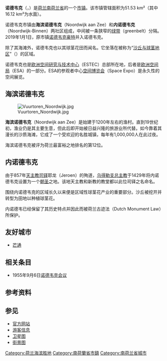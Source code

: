 {{Unreferenced|time=2018-08-23T13:16:25+00:00}}
{{Infobox settlement
<!-- See Template:Infobox settlement for additional fields and descriptions -->
<!-- Name and transliteration -->
| name                    = 諾德韋克
| native_name             = Noordwijk
| settlement_type         = [[市镇_(荷兰)|市镇]]
<!-- Images, nickname, motto -->
| image_skyline           = Zicht over Noordwijk aan Zee.jpg 
| image_alt               = 
| image_caption           = 诺德韦克鸟瞰图
| image_flag              = Noordwijk vlag.svg
| flag_size               = 100x67px
| flag_alt                = 
| image_shield            = Noordwijk wapen 2019.svg
| shield_size             = 100x80px
| shield_alt              = 
<!-- Maps, coordinates -->
| image_map               = Map - NL - Municipality code 0575 (2019).svg
| map_alt                 = Highlighted position of Noordwijk in a municipal map of South Holland
| map_caption             = 諾德韋克在南荷兰省的位置
| coordinates             = {{coord|52|14|N|4|27|E|region:NL|display=inline,title}}
| coordinates_footnotes   = 
| subdivision_type        = [[世界政區索引|国家]]
| subdivision_name        = {{NL}}
| subdivision_type1       = [[荷蘭省份|省份]]
| subdivision_name1       = [[南荷兰省|南荷兰省]]
| government_footnotes    = <ref name="mayor_now">{{cite web
 |url = http://www.noordwijk.nl/Smartsite.shtml?ch=&id=51601
 |title = J.P.J. Lokker (Burgemeester)
 |trans-title = J.P.J. Lokker (Mayor)
 |language = nl
 |author = 
 |date = 
 |work = 
 |publisher = Gemeente Noordwijk
 |accessdate = 16 August 2013
 |archive-date = 2020-03-28
 |archive-url = https://web.archive.org/web/20200328210259/http://www.noordwijk.nl/Smartsite.shtml?ch=&id=51601
 |dead-url = yes
 }}</ref>
| governing_body          = 市议会
| leader_party            = [[自由民主人民黨|VVD]]
| leader_title            = 市长
| leader_name             = [[Jon_Hermans-Vloedbeld|Jon Hermans-Vloedbeld]]
<!-- Geographic information -->
| unit_pref               = Metric
<!-- ALL fields with measurements have automatic unit conversion -->
<!-- for references: use <ref> tags -->
| area_footnotes          = <ref>{{Dutch municipality total area|dataref}}</ref>
<!-- square kilometers -->
| area_total_km2          = {{Dutch municipality total area|Noordwijk}}
| area_land_km2           = {{Dutch municipality land area|Noordwijk}}
| area_water_km2          = {{Dutch municipality water area|Noordwijk}}
| elevation_footnotes     = <ref name="AHN">{{cite web
 |url = http://www.ahn.nl/postcodetool
 |title = Postcodetool for 2201HW
 |trans-title = 
 |language = nl
 |author = <!--Staff writer(s); no by-line.-->
 |date = 
 |work = Actueel Hoogtebestand Nederland
 |publisher = Het Waterschapshuis
 |accessdate = 16 August 2013
 |archive-date = 2018-12-25
 |archive-url = https://web.archive.org/web/20181225023229/http://www.ahn.nl/postcodetool%0A
 |dead-url = no
 }}</ref>
| elevation_m             = 3
| elevation_max_footnotes = <!-- for references: use <ref> tags -->
| elevation_max_m         =
| elevation_min_footnotes = <!-- for references: use <ref> tags -->
| elevation_min_m         =
<!-- Population, demographics -->
| population_footnotes    = <ref>{{Dutch municipality population|dataref}}</ref>
| population_total        = {{Dutch municipality population|Noordwijk}}
| population_as_of        = {{MONTHNAME|{{Dutch municipality population|popbasemonth}}}} {{Dutch municipality population|popbaseyear}}
| population_density_km2  = {{Dutch municipality population density|Noordwijk}} <!-- For automatic calculation: auto-->
| population_demonym      = Noordwijker
<!-- Other information -->
| timezone1               = [[欧洲中部时间|CET]]
| utc_offset1             = +1
| timezone1_DST           = [[欧洲中部夏令时间|CEST]]
| utc_offset1_DST         = +2
| postal_code_type        = 邮政编码
| postal_code             = 2200–2204
| area_code_type          = 电话区号
| area_code               = 071
| website                 = {{URL|1=http://www.noordwijk.nl}}
| footnotes               =
[[File:Gem-Noordwijk-OpenTopo.jpg|270px]]
}}


'''诺德韦克'''（{{lang-nl|Noordwijk}}，{{IPA-nl|ˈnoːrtʋɛik|lang|Nl-Noordwijk.ogg}}）是[[荷兰|荷兰]][[南荷兰省|南荷兰省]]的一个[[市镇_(荷兰)|市镇]]。该市镇管辖面积为51.53 km²（其中16.12 km²为水面）。

诺德韦克市镇由'''海滨诺德韦克'''（Noordwijk aan Zee）和'''内诺德韦克'''（Noordwijk-Binnen）两社区组成，中间被一条狭窄的[[绿带|绿带]]（greenbelt）分隔。2019年1月1日，原市镇[[诺德韦克豪特|诺德韦克豪特]]并入诺德韦克。

除了其海滩外，诺德韦克也以其球茎花田而闻名。它坐落在被称为“[[沙丘与球茎地区|沙丘与球茎地区]]”（{{lang-nl|Duin- en Bollenstreek}}）的区域。

诺德韦克也是[[欧洲空间研究与技术中心|欧洲空间研究与技术中心]]（ESTEC）总部所在地，后者是[[欧洲空间局|欧洲空间局]]（ESA）的一部分。ESA的参观者中心[[空间博览会|空间博览会]]（Space Expo）是永久性的空间展览。

== 海滨诺德韦克 ==
[[File:Vuurtoren_Noordwijk.jpg|thumb]]

'''海滨诺德韦克'''（Noordwijk aan Zee）是始建于1200年左右的渔村。直到19世纪初，渔业仍是其主要生意，但此后即开始被日益兴隆的旅游业所代替。如今靠着其漫长的沙质海滩，它成了一个受欢迎的名胜城镇，每年有1,000,000人在此过夜。

海滨诺德韦克被评为荷兰最富裕之地排名的第12位。

== 内诺德韦克 ==
由于857年[[天主教|天主教]][[司铎|司铎]]耶龙（Jeroen）的殉道，[[乌得勒支总主教|乌得勒支总主教]]于1429年将内诺德韦克设置为一个[[朝圣|朝圣]]之地。该地天主教和新教的教堂都以此位司铎之名命名。

围绕内诺德韦克的区域长久以来便是区域性球茎花产业的重要部分。沙丘被挖开并转型为田地以种植球茎花。

内诺德韦已经保留了其历史特点并因此而被荷兰古迹法（Dutch Monument Law）所保护。

==友好城市==
* {{FRA}} [[芒通|芒通]]

== 相关条目 ==
* 1955年9月6日[[诺德韦克会议|诺德韦克会议]]

== 参考资料 ==
{{Reflist}}

== 参见 ==
{{commonscat|Noordwijk}}
*[http://www.noordwijk.nl 官方网站]{{Wayback|url=http://www.noordwijk.nl/ |date=20090629021856 }}
*[http://www.noordwijk.info 游客信息]{{Wayback|url=http://www.noordwijk.info/ |date=20160818232440 }}
*[http://wikimapia.org/s/#y=52240678&x=4444742&z=14&l=0&m=a&v=2 卫星图]{{Wayback|url=http://wikimapia.org/s/#y=52240678&x=4444742&z=14&l=0&m=a&v=2 |date=20071203184502 }}
*[https://web.archive.org/web/20070311160449/http://www.plattegronden.nl/gemeentenoordwijk/ 街景图]

{{South Holland Province}}
{{DEFAULTSORT:Noordwijk}}
[[Category:荷兰海滨胜地|Category:荷兰海滨胜地]]
[[Category:南荷蘭省市鎮|Category:南荷蘭省市鎮]]
[[Category:南荷兰省城市|Category:南荷兰省城市]]